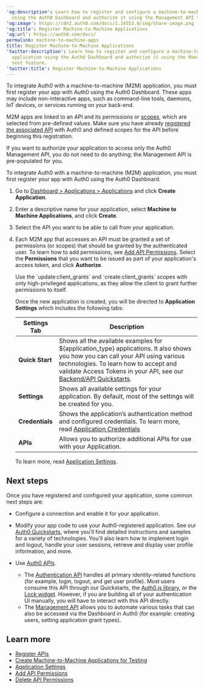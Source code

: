 ---
'og:description': Learn how to register and configure a machine-to-machine (M2M) application
  using the Auth0 Dashboard and authorize it using the Management API test feature.
'og:image': https://cdn2.auth0.com/docs/1.14553.0/img/share-image.png
'og:title': Register Machine-to-Machine Applications
'og:url': https://auth0.com/docs/
permalink: machine-to-machine-apps
title: Register Machine-to-Machine Applications
'twitter:description': Learn how to register and configure a machine-to-machine (M2M)
  application using the Auth0 Dashboard and authorize it using the Management API
  test feature.
'twitter:title': Register Machine-to-Machine Applications
---
To integrate Auth0 with a machine-to-machine (M2M) application, you must first register your app with Auth0 using the <Tooltip tip="Auth0 Dashboard: Auth0's main product to configure your services." cta="View Glossary" href="/docs/glossary?term=Auth0+Dashboard">Auth0 Dashboard</Tooltip>. These apps may include non-interactive apps, such as command-line tools, daemons, IoT devices, or services running on your back-end.

M2M apps are linked to an API and its permissions or [scopes](/docs/get-started/apis/scopes/api-scopes), which are selected from pre-defined values. Make sure you have already [registered the associated API](/docs/get-started/auth0-overview/set-up-apis) with Auth0 and defined scopes for the API before beginning this registration.

If you want to authorize your application to access only the Auth0 <Tooltip tip="Management API: A product to allow customers to perform administrative tasks." cta="View Glossary" href="/docs/glossary?term=Management+API">Management API</Tooltip>, you do not need to do anything; the Management API is pre-populated for you.

To integrate Auth0 with a machine-to-machine (M2M) application, you must first register your app with Auth0 using the Auth0 Dashboard.

1. Go to [Dashboard > Applications > Applications](https://manage.auth0.com/#/applications) and click **Create Application**.
2. Enter a descriptive name for your application, select **Machine to Machine Applications**, and click **Create**.
3. Select the API you want to be able to call from your application.
4. Each M2M app that accesses an API must be granted a set of permissions (or scopes) that should be granted by the authenticated user. To learn how to add permissions, see [Add API Permissions](/docs/get-started/apis/add-api-permissions). Select the **Permissions** that you want to be issued as part of your application's access token, and click **Authorize**.

   <Warning>
   Use the `update:client_grants` and `create:client_grants` scopes with only high-privileged applications, as they allow the client to grant further permissions to itself.
   </Warning>

   Once the new application is created, you will be directed to **Application** **Settings** which includes the following tabs:

   <table class="table"><thead>
   <tr>
   <th><strong>Settings Tab</strong></th>
   <th><strong>Description</strong></th>
   </tr>
   </thead>
   <tbody>
   <tr>
   <td><strong>Quick Start</strong></td>
   <td>Shows all the available examples for ${application_type} applications. It also shows you how you can call your API using various technologies. To learn how to accept and validate Access Tokens in your API, see our <a href="/docs/quickstart/backend">Backend/API Quickstarts</a>.</td>
   </tr>
   <tr>
   <td><strong>Settings</strong></td>
   <td>Shows all available settings for your application. By default, most of the settings will be created for you.</td>
   </tr>
   <tr>
   <td><strong>Credentials</strong></td>
   <td>Shows the application’s authentication method and configured credentials. To learn more, read <a href="/docs/secure/application-credentials">Application Credentials</a></td>
   </tr>
   <tr>
   <td><strong>APIs</strong></td>
   <td>Allows you to authorize additional APIs for use with your Application.</td>
   </tr>
   </tbody>
   </table>

   To learn more, read [Application Settings](/docs/get-started/applications/application-settings).

## Next steps

Once you have registered and configured your application, some common next steps are:

* Configure a connection and enable it for your application.
* Modify your app code to use your Auth0-registered application. See our [Auth0 Quickstarts](/docs/quickstarts), where you'll find detailed instructions and samples for a variety of technologies. You'll also learn how to implement login and logout, handle your user sessions, retrieve and display user profile information, and more.
* Use [Auth0 APIs](/docs/api).

  + The [Authentication API](https://auth0.com/docs/api/authentication) handles all primary identity-related functions (for example, login, logout, and get user profile). Most users consume this API through our Quickstarts, the [Auth0.js library](/docs/libraries/auth0js), or the [Lock widget](/docs/libraries/lock). However, if you are building all of your authentication UI manually, you will have to interact with this API directly.
  + The [Management API](https://auth0.com/docs/api/management/v2) allows you to automate various tasks that can also be accessed via the Dashboard in Auth0 (for example: creating users, setting application grant types).

## Learn more

* [Register APIs](/docs/get-started/auth0-overview/set-up-apis)
* [Create Machine-to-Machine Applications for Testing](/docs/get-started/apis/create-m2m-app-test)
* [Application Settings](/docs/get-started/applications/application-settings)
* [Add API Permissions](/docs/get-started/apis/add-api-permissions)
* [Delete API Permissions](/docs/get-started/apis/delete-api-permissions)